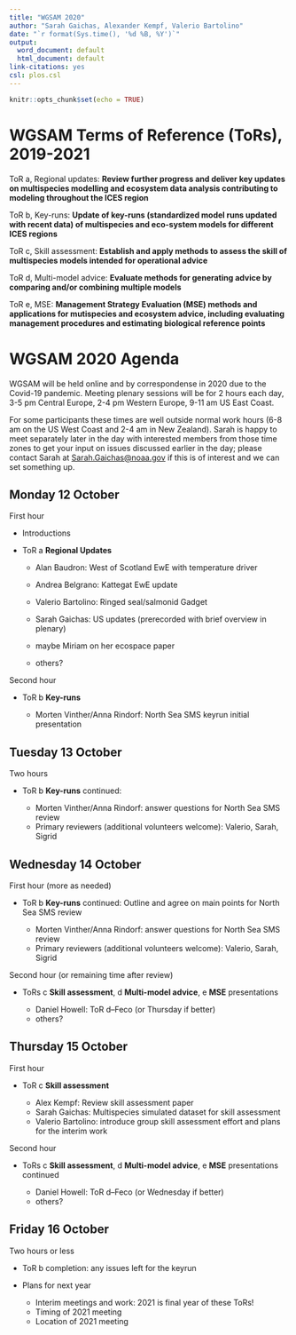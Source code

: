 ```yaml
---
title: "WGSAM 2020"
author: "Sarah Gaichas, Alexander Kempf, Valerio Bartolino"
date: "`r format(Sys.time(), '%d %B, %Y')`"
output:
  word_document: default
  html_document: default
link-citations: yes
csl: plos.csl
---
```


```r
knitr::opts_chunk$set(echo = TRUE)
```

# WGSAM Terms of Reference (ToRs), 2019-2021

ToR a, Regional updates: **Review further progress and deliver key updates on multispecies modelling and ecosystem data analysis contributing to modeling throughout the ICES region**

ToR b, Key-runs:  **Update of key-runs (standardized model runs updated with recent data) of multispecies and eco-system models for different ICES regions**

ToR c, Skill assessment: **Establish and apply methods to assess the skill of multispecies models intended for operational advice**

ToR d, Multi-model advice: **Evaluate methods for generating advice by comparing and/or combining multiple models**

ToR e, MSE: **Management Strategy Evaluation (MSE) methods and applications for mutispecies and ecosystem advice, including evaluating management procedures and estimating biological reference points**

# WGSAM 2020 Agenda

WGSAM will be held online and by correspondense in 2020 due to the Covid-19 pandemic. Meeting plenary sessions will be for 2 hours each day, 3-5 pm Central Europe, 2-4 pm Western Europe, 9-11 am US East Coast. 

For some participants these times are well outside normal work hours (6-8 am on the US West Coast and 2-4 am in New Zealand). Sarah is happy to meet separately later in the day with interested members from those time zones to get your input on issues discussed earlier in the day; please contact Sarah at <Sarah.Gaichas@noaa.gov> if this is of interest and we can set something up.

## Monday 12 October

First hour

* Introductions

* ToR a **Regional Updates**

    - Alan Baudron: West of Scotland EwE with temperature driver 
    - Andrea Belgrano: Kattegat EwE update 
    - Valerio Bartolino: Ringed seal/salmonid Gadget
    - Sarah Gaichas: US updates (prerecorded with brief overview in plenary) 

    - maybe Miriam on her ecospace paper
    - others? 

Second hour

* ToR b **Key-runs** 

    - Morten Vinther/Anna Rindorf: North Sea SMS keyrun initial presentation  

## Tuesday 13 October

Two hours

* ToR b **Key-runs** continued: 

    - Morten Vinther/Anna Rindorf: answer questions for North Sea SMS review
    - Primary reviewers (additional volunteers welcome): Valerio, Sarah, Sigrid

## Wednesday 14 October

First hour (more as needed)

* ToR b **Key-runs** continued: Outline and agree on main points for North Sea SMS review

    - Morten Vinther/Anna Rindorf: answer questions for North Sea SMS review
    - Primary reviewers (additional volunteers welcome): Valerio, Sarah, Sigrid

Second hour (or remaining time after review)

* ToRs c **Skill assessment**, d **Multi-model advice**, e **MSE** presentations 

    - Daniel Howell: ToR d--Feco (or Thursday if better)
    - others?


## Thursday 15 October

First hour

* ToR c **Skill assessment** 

    - Alex Kempf: Review skill assessment paper
    - Sarah Gaichas: Multispecies simulated dataset for skill assessment
    - Valerio Bartolino: introduce group skill assessment effort and plans for the interim work 

Second hour

* ToRs c **Skill assessment**, d **Multi-model advice**, e **MSE** presentations continued

    - Daniel Howell: ToR d--Feco (or Wednesday if better)
    - others?


## Friday 16 October

Two hours or less

* ToR b completion: any issues left for the keyrun

* Plans for next year
    - Interim meetings and work: 2021 is final year of these ToRs!
    - Timing of 2021 meeting
    - Location of 2021 meeting 



